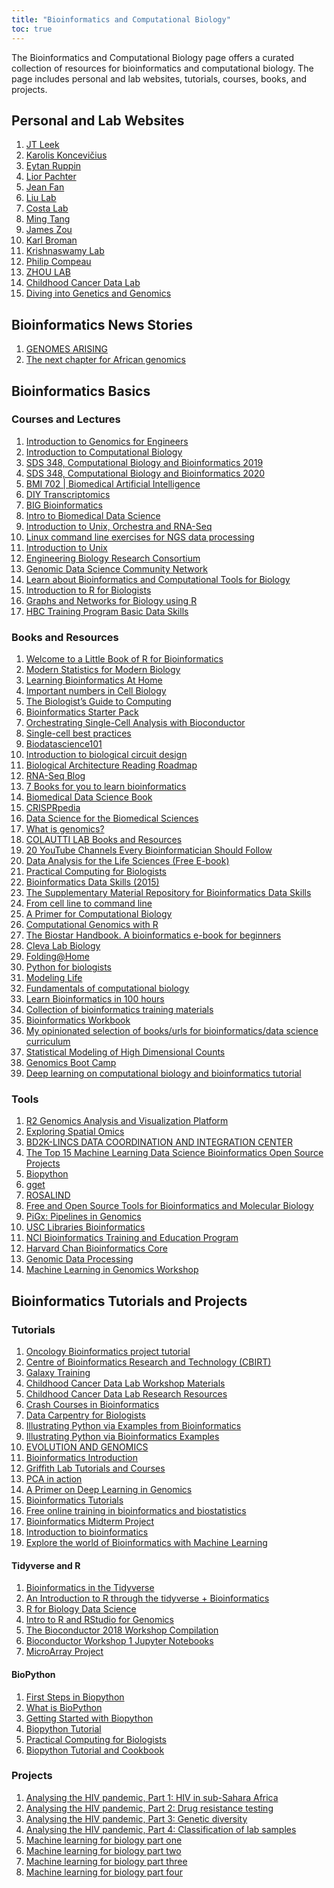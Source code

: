 ---
title: "Bioinformatics and Computational Biology"
toc: true
---

The Bioinformatics and Computational Biology page offers a curated collection of resources for bioinformatics and computational biology. The page includes personal and lab websites, tutorials, courses, books, and projects.

## Personal and Lab Websites

1)  [JT Leek](https://github.com/jtleek)
2)  [Karolis Koncevičius](http://karolis.koncevicius.lt/)
3)  [Eytan Ruppin](https://ccr.cancer.gov/staff-directory/eytan-ruppin)
4)  [Lior Pachter](https://pachterlab.github.io/)
5)  [Jean Fan](https://jef.works/)
6)  [Liu Lab](https://liulab-dfci.github.io/)
7)  [Costa Lab](https://www.costalab.org/teaching/)
8)  [Ming Tang](https://divingintogeneticsandgenomics.rbind.io/)
9)  [James Zou](https://www.james-zou.com/research)
10) [Karl Broman](https://kbroman.org/)
11) [Krishnaswamy Lab](https://www.krishnaswamylab.org/)
12) [Philip Compeau](https://compeau.cbd.cmu.edu/)
13) [ZHOU LAB](https://zhou-lab.github.io/index.html)
14) [Childhood Cancer Data Lab](https://www.ccdatalab.org/)
15) [Diving into Genetics and Genomics](http://crazyhottommy.blogspot.com/)

## Bioinformatics News Stories

1)  [GENOMES ARISING](https://www.science.org/content/article/africans-begin-take-reins-research-their-own-genomes)
2)  [The next chapter for African genomics](https://www.nature.com/articles/d41586-020-00454-1)

## Bioinformatics Basics

### Courses and Lectures

1)  [Introduction to Genomics for Engineers](https://learngenomics.dev/)
2)  [Introduction to Computational Biology](https://biodatascience.github.io/compbio/)
3)  [SDS 348, Computational Biology and Bioinformatics 2019](https://wilkelab.org/classes/SDS348_spring_2019.html)
4)  [SDS 348, Computational Biology and Bioinformatics 2020](https://wilkelab.org/classes/SDS348_spring_2020.html)
5)  [BMI 702 \| Biomedical Artificial Intelligence](https://zitniklab.hms.harvard.edu/BMI702/)
6)  [DIY Transcriptomics](https://diytranscriptomics.com/)
7)  [BIG Bioinformatics](https://www.bigbioinformatics.org/)
8)  [Intro to Biomedical Data Science](http://bioconnector.github.io/bims8382/index.html)
9)  [Introduction to Unix, Orchestra and RNA-Seq](https://wiki.harvard.edu/confluence/display/hbctraining/Introduction+to+Unix%2C+Orchestra+and+RNA-Seq)
10) [Linux command line exercises for NGS data processing](https://userweb.eng.gla.ac.uk/umer.ijaz/bioinformatics/linux.html)
11) [Introduction to Unix](https://www.melbournebioinformatics.org.au/tutorials/tutorials/unix/unix/)
12) [Engineering Biology Research Consortium](https://ebrc.org/curriculum-module-introduction-to-engineering-biology/)
13) [Genomic Data Science Community Network](https://www.gdscn.org/home)
14) [Learn about Bioinformatics and Computational Tools for Biology](http://barc.wi.mit.edu/education/)
15) [Introduction to R for Biologists](https://melbournebioinformatics.github.io/r-intro-biologists/intro_r_biologists.html#R_for_Biologists_course)
16) [Graphs and Networks for Biology using R](http://web.stanford.edu/class/bios221/NetworkSlides.html)
17) [HBC Training Program Basic Data Skills](https://hbctraining.github.io/main/#basic-data-skills)

### Books and Resources

1)  [Welcome to a Little Book of R for Bioinformatics](https://a-little-book-of-r-for-bioinformatics.readthedocs.io/en/latest/)
2)  [Modern Statistics for Modern Biology](https://www.huber.embl.de/msmb/)
3)  [Learning Bioinformatics At Home](https://github.com/harvardinformatics/learning-bioinformatics-at-home)
4)  [Important numbers in Cell Biology](http://book.bionumbers.org/)
5)  [The Biologist's Guide to Computing](https://book.biologistsguide2computing.com/en/stable/)
6)  [Bioinformatics Starter Pack](https://khushbupatel.notion.site/Bioinformatics-Starter-Pack-ae982892a9fb44569f735abc52ec9dd8)
7)  [Orchestrating Single-Cell Analysis with Bioconductor](https://bioconductor.org/books/release/OSCA/)
8)  [Single-cell best practices](https://www.sc-best-practices.org/preamble.html)
9)  [Biodatascience101](https://biodatascience101.github.io/)
10) [Introduction to biological circuit design](https://biocircuits.github.io/chapters/01_intro_to_circuit_design.html)
11) [Biological Architecture Reading Roadmap](https://github.com/francisglee/biological-architecture-primer)
12) [RNA-Seq Blog](https://www.rna-seqblog.com/)
13) [7 Books for you to learn bioinformatics](https://crazyhottommy.blogspot.com/2022/11/7-books-for-you-to-learn-bioinformatics.html)
14) [Biomedical Data Science Book](http://genomicsclass.github.io/book/)
15) [CRISPRpedia](https://innovativegenomics.org/crisprpedia/)
16) [Data Science for the Biomedical Sciences](https://ds4biomed.tech/)
17) [What is genomics?](https://www.genomicseducation.hee.nhs.uk/education/core-concepts/what-is-genomics/)
18) [COLAUTTI LAB Books and Resources](https://ecoevogeno.org/)
19) [20 YouTube Channels Every Bioinformatician Should Follow](https://bioinformaticamente.com/2022/05/08/20-youtube-channels-every-bioinformatician-should-follow/)
20) [Data Analysis for the Life Sciences (Free E-book)](https://leanpub.com/dataanalysisforthelifesciences)
21) [Practical Computing for Biologists](https://practicalcomputing.org/)
22) [Bioinformatics Data Skills (2015)](https://apprize.best/data/bioinformatics/)
23) [The Supplementary Material Repository for Bioinformatics Data Skills](https://github.com/vsbuffalo/bds-files/)
24) [From cell line to command line](https://divingintogeneticsandgenomics.ck.page/)
25) [A Primer for Computational Biology](https://open.oregonstate.education/computationalbiology/)
26) [Computational Genomics with R](http://compgenomr.github.io/book/)
27) [The Biostar Handbook. A bioinformatics e-book for beginners](https://www.biostars.org/p/225812/)
28) [Cleva Lab Biology](https://www.clevalab.com/blog)
29) [Folding\@Home](https://foldingathome.org/)
30) [Python for biologists](https://pythonforbiologists.com/)
31) [Modeling Life](https://modelinginbiology.github.io/)
32) [Fundamentals of computational biology](https://camilogarciabotero.github.io/biocomp-book/)
33) [Learn Bioinformatics in 100 hours](https://www.biostarhandbook.com/edu/course/1/)
34) [Collection of bioinformatics training materials](https://github.com/sib-swiss/training-collection)
35) [Bioinformatics Workbook](https://bioinformaticsworkbook.org/)
36) [My opinionated selection of books/urls for bioinformatics/data science curriculum](https://divingintogeneticsandgenomics.rbind.io/post/my-opinionated-selection-of-books-for-bioinformatics-data-science-curriculum/)
37) [Statistical Modeling of High Dimensional Counts](https://mikelove.github.io/counts-model/)
38) [Genomics Boot Camp](https://genomicsbootcamp.github.io/book/)
39) [Deep learning on computational biology and bioinformatics tutorial](https://theaisummer.com/deep-learning-biology-alphafold/)

### Tools

1)  [R2 Genomics Analysis and Visualization Platform](https://hgserver1.amc.nl/cgi-bin/r2/main.cgi?open_page=login)
2)  [Exploring Spatial Omics](https://aquila.cheunglab.org/)
3)  [BD2K-LINCS DATA COORDINATION AND INTEGRATION CENTER](https://lincs-dcic.org/)
4)  [The Top 15 Machine Learning Data Science Bioinformatics Open Source Projects](https://awesomeopensource.com/projects/bioinformatics/data-science/machine-learning)
5)  [Biopython](https://biopython.org/)
6)  [gget](https://pachterlab.github.io/gget/)
7)  [ROSALIND](https://rosalind.info/problems/locations/)
8)  [Free and Open Source Tools for Bioinformatics and Molecular Biology](https://www.opensourceforu.com/2018/03/free-open-source-tools-bioinformatics-molecular-biology/)
9)  [PiGx: Pipelines in Genomics](http://bioinformatics.mdc-berlin.de/pigx/)
10) [USC Libraries Bioinformatics](https://libguides.usc.edu/c.php?g=1024275&p=7420352)
11) [NCI Bioinformatics Training and Education Program](https://btep.ccr.cancer.gov/classes/rbioconductor-basics-workshop-2-day-3/)
12) [Harvard Chan Bioinformatics Core](https://bioinformatics.sph.harvard.edu/training)
13) [Genomic Data Processing](https://gdc.cancer.gov/about-data/gdc-data-processing/genomic-data-processing)
14) [Machine Learning in Genomics Workshop](https://www.genome.gov/event-calendar/Machine-Learning-in-Genomics-Tools-Resources-Clinical-Applications-and-Ethics)

## Bioinformatics Tutorials and Projects

### Tutorials

1)  [Oncology Bioinformatics project tutorial](https://darkomedin-datascience.medium.com/oncology-bioinformatics-project-tutorial-differential-gene-expression-and-biomarker-discovery-d3ac07db5652)
2)  [Centre of Bioinformatics Research and Technology (CBIRT)](https://cbirt.net/)
3)  [Galaxy Training](https://training.galaxyproject.org/training-material/)
4)  [Childhood Cancer Data Lab Workshop Materials](https://www.ccdatalab.org/workshop-materials)
5)  [Childhood Cancer Data Lab Research Resources](https://www.ccdatalab.org/research-resources)
6)  [Crash Courses in Bioinformatics](http://crashcourses.biodata.pt/)
7)  [Data Carpentry for Biologists](https://datacarpentry.org/semester-biology/)
8)  [Illustrating Python via Examples from Bioinformatics](http://hplgit.github.io/bioinf-py/doc/pub/html/index.html)
9)  [Illustrating Python via Bioinformatics Examples](http://hplgit.github.io/bioinf-py/doc/pub/bioinf-py.html)
10) [EVOLUTION AND GENOMICS](https://evomics.org/learning/)
11) [Bioinformatics Introduction](https://github.com/SexChrLab/BioinformaticsIntroduction)
12) [Griffith Lab Tutorials and Courses](https://griffithlab.org/teaching/)
13) [PCA in action](https://divingintogeneticsandgenomics.rbind.io/post/pca-in-action/)
14) [A Primer on Deep Learning in Genomics](https://colab.research.google.com/drive/17E4h5aAOioh5DiTo7MZg4hpL6Z_0FyWr#scrollTo=IA9FJeQkr1Ze)
15) [Bioinformatics Tutorials](https://www.hadriengourle.com/tutorials/)
16) [Free online training in bioinformatics and biostatistics](https://pickingupthetabb.wordpress.com/building-a-bioinformaticist/free-online-training-in-bioinformatics-and-biostatistics/)
17) [Bioinformatics Midterm Project](https://rpubs.com/nupurjoshi829/546190)
18) [Introduction to bioinformatics](https://rpubs.com/sonnyc247/PCL368-S1-2022)
19) [Explore the world of Bioinformatics with Machine Learning](https://www.kdnuggets.com/2019/09/explore-world-bioinformatics-machine-learning.html)

#### Tidyverse and R

1)  [Bioinformatics in the Tidyverse](https://chapmandu2.github.io/post/2017/02/21/bioinformatics-in-the-tidyverse/)
2)  [An Introduction to R through the tidyverse + Bioinformatics](https://pmacdasci.github.io/r-intro-tidyverse/)
3)  [R for Biology Data Science](https://jmhulbert.github.io/r/bio/s1/)
4)  [Intro to R and RStudio for Genomics](https://datacarpentry.org/genomics-r-intro/)
5)  [The Bioconductor 2018 Workshop Compilation](https://bioconductor.github.io/BiocWorkshops/)
6)  [Bioconductor Workshop 1 Jupyter Notebooks](https://compbiocore.github.io/bioconductor-workshop-1/notebook/)
7)  [MicroArray Project](https://rpubs.com/bilalhamdanieh/bioconductor)

#### BioPython

1)  [First Steps in Biopython](https://krother.gitbooks.io/biopython-tutorial/content/first_steps.html)
2)  [What is BioPython](https://notebook.community/gditzler/bio-course-materials/notebooks/BioPython-Tutorial)
3)  [Getting Started with Biopython](https://www.kaggle.com/code/mylesoneill/getting-started-with-biopython/notebook)
4)  [Biopython Tutorial](https://www.tutorialspoint.com/biopython/index.htm)
5)  [Practical Computing for Biologists](https://people.duke.edu/~ccc14/pcfb/biopython/BiopythonBasics.html)
6)  [Biopython Tutorial and Cookbook](http://biopython.org/DIST/docs/tutorial/Tutorial.html)

### Projects

1)  [Analysing the HIV pandemic, Part 1: HIV in sub-Sahara Africa](https://rviews.rstudio.com/2019/04/30/analysing-hiv-pandemic-part-1/)
2)  [Analysing the HIV pandemic, Part 2: Drug resistance testing](https://rviews.rstudio.com/2019/05/07/pipeline-for-analysing-hiv-part-2/)
3)  [Analysing the HIV pandemic, Part 3: Genetic diversity](https://rviews.rstudio.com/2019/05/16/pipeline-for-analysing-hiv-part-3/)
4)  [Analysing the HIV pandemic, Part 4: Classification of lab samples](https://rviews.rstudio.com/2019/05/23/pipeline-for-analysing-hiv-part-4/)
5)  [Machine learning for biology part one](https://pythonforbiologists.com/machine-learning-for-biology-part-one.html)
6)  [Machine learning for biology part two](https://pythonforbiologists.com/machine-learning-for-biology-part-two.html)
7)  [Machine learning for biology part three](https://pythonforbiologists.com/machine-learning-for-biology-part-three.html)
8)  [Machine learning for biology part four](https://pythonforbiologists.com/machine-learning-for-biology-part-four.html)
